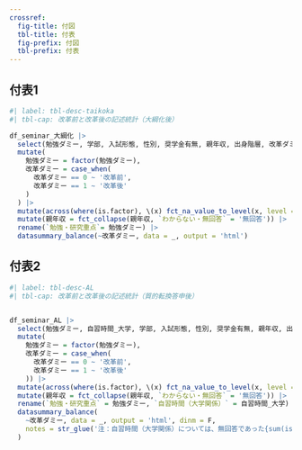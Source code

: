 ```yaml
---
crossref: 
  fig-title: 付図
  tbl-title: 付表
  fig-prefix: 付図
  tbl-prefix: 付表
---
```



## 付表1

```r
#| label: tbl-desc-taikoka
#| tbl-cap: 改革前と改革後の記述統計（大綱化後）

df_seminar_大綱化 |> 
  select(勉強ダミー, 学部, 入試形態, 性別, 奨学金有無, 親年収, 出身階層, 改革ダミー) |> 
  mutate(
    勉強ダミー = factor(勉強ダミー),
    改革ダミー = case_when(
      改革ダミー == 0 ~ '改革前',
      改革ダミー == 1 ~ '改革後'
    )
  ) |> 
  mutate(across(where(is.factor), \(x) fct_na_value_to_level(x, level = '無回答') |> fct_drop())) |> 
  mutate(親年収 = fct_collapse(親年収, `わからない・無回答` = '無回答')) |> 
  rename(`勉強・研究重点`= 勉強ダミー) |> 
  datasummary_balance(~改革ダミー, data = _, output = 'html')

```

## 付表2

```r
#| label: tbl-desc-AL
#| tbl-cap: 改革前と改革後の記述統計（質的転換答申後）


df_seminar_AL |> 
  select(勉強ダミー, 自習時間_大学, 学部, 入試形態, 性別, 奨学金有無, 親年収, 出身階層, 改革ダミー) |>  
  mutate(
    勉強ダミー = factor(勉強ダミー),
    改革ダミー = case_when(
      改革ダミー == 0 ~ '改革前',
      改革ダミー == 1 ~ '改革後'
    )) |>  
  mutate(across(where(is.factor), \(x) fct_na_value_to_level(x, level = '無回答') |> fct_drop())) |> 
  mutate(親年収 = fct_collapse(親年収, `わからない・無回答` = '無回答')) |> 
  rename(`勉強・研究重点` = 勉強ダミー, `自習時間（大学関係）` = 自習時間_大学) |> 
  datasummary_balance(
    ~改革ダミー, data = _, output = 'html', dinm = F, 
    notes = str_glue('注：自習時間（大学関係）については、無回答であった{sum(is.na(df_seminar_AL$自習時間_大学))}ケース（{scales::percent(mean(is.na(df_seminar_AL$自習時間_大学)), accuracy = 0.1, suffix = "％")}）を除いて計算')
  ) 

```


